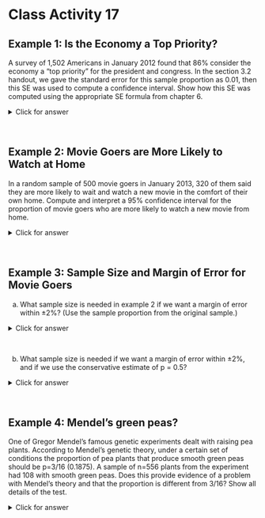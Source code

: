 # Class Activity 17


## Example 1: Is the Economy a Top Priority? 

A survey of 1,502 Americans in January 2012 found that 86% consider the economy a “top priority” for the president and congress.  In the section 3.2 handout, we gave the standard error for this sample proportion as 0.01, then this SE was used to compute a confidence interval. Show how this SE was computed using the appropriate SE formula from chapter 6. 


<details><summary><red>Click for answer</red></summary>

*Answer:* We have a sample proportion of $\hat{p}= 0.86$. The SE of the sample proportion for a confidence interval is given by:

$$S E=\sqrt{\frac{\hat{p}(1-\hat{p})}{n}}=\sqrt{\frac{0.86(1-0.86)}{1502}}=0.0089 \approx 0.01$$
</details><br>


## Example 2:  Movie Goers are More Likely to Watch at Home

In a random sample of 500 movie goers in January 2013, 320 of them said they are more likely to wait and watch a new movie in the comfort of their own home.  Compute and interpret a 95% confidence interval for the proportion of movie goers who are more likely to watch a new movie from home.  

<details><summary><red>Click for answer</red></summary>
*Answer:* We see that $\hat{p}=\frac{320}{500}=0.640$ (keep at least 3 decimal spots to ensure accuracy in your SE calculation!) The confidence interval is given by:

$$\text { Statistic }+/-Z^{*} S E$$

$$\begin{array}{l}
\hat{p} \pm z^{*} \cdot \sqrt{\frac{\hat{p}(1-\hat{p})}{n}} \\
0.64 \pm 1.96 \cdot \sqrt{\frac{0.64(1-0.64)}{500}} \\
0.64 \pm 0.042\\
(0.598, 0.682)
\end{array}$$

(Make sure to use proportions in your CI, then convert to % at the end if you prefer a percentage interpretation.) We are 95% sure that the proportion of all movie goers who are more likely to wait and watch a new movie at home is between 0.598 and 0.682.
</details><br>


## Example 3:  Sample Size and Margin of Error for Movie Goers

(a)  What sample size is needed in example 2 if we want a margin of error within ±2%?  (Use the sample proportion from the original sample.)

<details><summary><red>Click for answer</red></summary>

*Answer:*

$$\begin{array}{l}
0.02=z^{*} \sqrt{\frac{\hat{p}(1-\hat{p})}{n}} \\
n=\left(\frac{z^{*}}{0.02}\right)^{2} \hat{p}(1-\hat{p})\\\quad =\left(\frac{1.96}{0.02}\right)^{2} 0.64(1-0.64)=2212.76
\end{array}$$

We need a sample size of at least n = 2,213 to have a margin of error this small.  This is substantially more than the sample size of 500 used in the actual survey. 
</details><br>



(b)  What sample size is needed if we want a margin of error within ±2%, and if we use the conservative estimate of p = 0.5?  

<details><summary><red>Click for answer</red></summary>

*Answer:*

$$n=\left(\frac{1.96}{0.02}\right)^{2} 0.5(1-0.5)=2401$$

We need a sample size of at least n = 2,401 to have a margin of error this small.  Notice that if we have less knowledge of the actual proportion, we need a larger sample size to arrive at the same margin of error.  
</details><br>



## Example 4:  Mendel’s green peas?

One of Gregor Mendel’s famous genetic experiments dealt with raising pea plants.  According to Mendel’s genetic theory, under a certain set of conditions the proportion of pea plants that produce smooth green peas should be p=3/16 (0.1875).  A sample of n=556 plants from the experiment had 108 with smooth green peas.  Does this provide evidence of a problem with Mendel’s theory and that the proportion is different from 3/16?  Show all details of the test. 

<details><summary><red>Click for answer</red></summary>

*Answer:* We are testing $H_{0}: p=0.1875$ vs $H_{a}: p \neq 0.1875$ where p represents the proportion of pea plans with smooth green peas. The sample proportion is $\hat{p}=\frac{108}{556}=0.1942$ and the sample size is $n=556$. The test statistic is:

$$z=\frac{\text { Statistic }-\text { Null }}{S E}=\frac{\hat{p}-p_{0}}{\sqrt{\frac{p_{0}\left(1-p_{0}\right)}{n}}}=\frac{0.1942-0.1875}{\sqrt{\frac{0.1875(1-0.1875)}{556}}}=0.405$$

This is a two-tail test, and we see that the area to the right of 0.405 in a normal distribution is 0.343 `(1-pnorm(0.405))`, so the p-value is 2(0.343) = 0.686.The R command is: `2*(1-pnorm(0.405))`

We do not reject H0 and conclude that this sample does not provide evidence that the proportion of smooth green pea plants is different from the 3/16 that Mendel’s theory predicts. (It is worth pointing out that this does not “prove” Mendel’s theory, since we don’t “accept” $H_0$– we just find a lack of sufficient evidence to refute it. )
</details><br>

